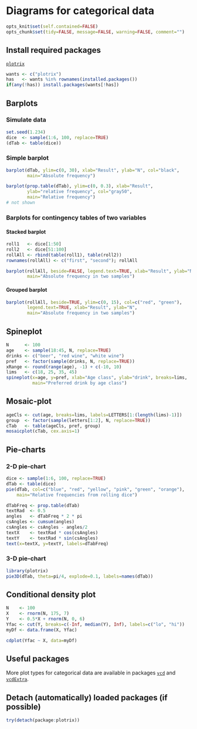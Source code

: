 Diagrams for categorical data
=========================

```r
opts_knit$set(self.contained=FALSE)
opts_chunk$set(tidy=FALSE, message=FALSE, warning=FALSE, comment="")
```

Install required packages
-------------------------

[`plotrix`](http://cran.r-project.org/package=plotrix)

```r
wants <- c("plotrix")
has   <- wants %in% rownames(installed.packages())
if(any(!has)) install.packages(wants[!has])
```

Barplots
-------------------------

### Simulate data
    
```r
set.seed(1.234)
dice  <- sample(1:6, 100, replace=TRUE)
(dTab <- table(dice))
```

###  Simple barplot

```r
barplot(dTab, ylim=c(0, 30), xlab="Result", ylab="N", col="black",
        main="Absolute frequency")
```

```r
barplot(prop.table(dTab), ylim=c(0, 0.3), xlab="Result",
        ylab="relative frequency", col="gray50",
		main="Relative frequency")
# not shown
```

### Barplots for contingency tables of two variables

#### Stacked barplot

```r
roll1   <- dice[1:50]
roll2   <- dice[51:100]
rollAll <- rbind(table(roll1), table(roll2))
rownames(rollAll) <- c("first", "second"); rollAll

barplot(rollAll, beside=FALSE, legend.text=TRUE, xlab="Result", ylab="N",
        main="Absolute frequency in two samples")
```

#### Grouped barplot

```r
barplot(rollAll, beside=TRUE, ylim=c(0, 15), col=c("red", "green"),
        legend.text=TRUE, xlab="Result", ylab="N",
        main="Absolute frequency in two samples")
```

Spineplot
-------------------------

```r
N      <- 100
age    <- sample(18:45, N, replace=TRUE)
drinks <- c("beer", "red wine", "white wine")
pref   <- factor(sample(drinks, N, replace=TRUE))
xRange <- round(range(age), -1) + c(-10, 10)
lims   <- c(18, 25, 35, 45)
spineplot(x=age, y=pref, xlab="Age class", ylab="drink", breaks=lims,
          main="Preferred drink by age class")
```

Mosaic-plot
-------------------------

```r
ageCls <- cut(age, breaks=lims, labels=LETTERS[1:(length(lims)-1)])
group  <- factor(sample(letters[1:2], N, replace=TRUE))
cTab   <- table(ageCls, pref, group)
mosaicplot(cTab, cex.axis=1)
```

Pie-charts
-------------------------

### 2-D pie-chart

```r
dice <- sample(1:6, 100, replace=TRUE)
dTab <- table(dice)
pie(dTab, col=c("blue", "red", "yellow", "pink", "green", "orange"),
    main="Relative frequencies from rolling dice")

dTabFreq <- prop.table(dTab)
textRad  <- 0.5
angles   <- dTabFreq * 2 * pi
csAngles <- cumsum(angles)
csAngles <- csAngles - angles/2
textX    <- textRad * cos(csAngles)
textY    <- textRad * sin(csAngles)
text(x=textX, y=textY, labels=dTabFreq)
```

### 3-D pie-chart

```r
library(plotrix)
pie3D(dTab, theta=pi/4, explode=0.1, labels=names(dTab))
```

Conditional density plot
-------------------------

```r
N    <- 100
X    <- rnorm(N, 175, 7)
Y    <- 0.5*X + rnorm(N, 0, 6)
Yfac <- cut(Y, breaks=c(-Inf, median(Y), Inf), labels=c("lo", "hi"))
myDf <- data.frame(X, Yfac)
```

```r
cdplot(Yfac ~ X, data=myDf)
```

Useful packages
-------------------------

More plot types for categorical data are available in packages [`vcd`](http://cran.r-project.org/package=vcd) and [`vcdExtra`](http://cran.r-project.org/package=vcdExtra).

Detach (automatically) loaded packages (if possible)
-------------------------

```r
try(detach(package:plotrix))
```
